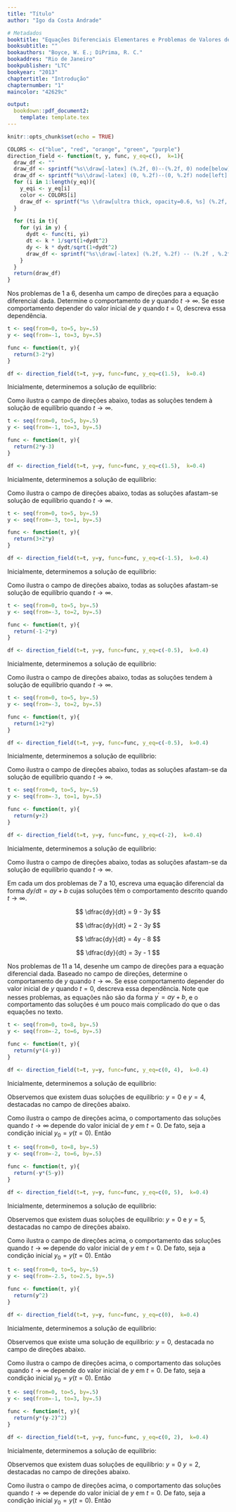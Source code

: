 ```yaml
---
title: "Título"
author: "Igo da Costa Andrade"

# Metadados
booktitle: "Equações Diferenciais Elementares e Problemas de Valores de Contorno"
booksubtitle: ""
bookauthors: "Boyce, W. E.; DiPrima, R. C."
bookaddres: "Rio de Janeiro"
bookpublisher: "LTC"
bookyear: "2013"
chaptertitle: "Introdução"
chapternumber: "1"
maincolor: "42629c"

output: 
  bookdown::pdf_document2:
    template: template.tex
---
```


```r
knitr::opts_chunk$set(echo = TRUE)

COLORS <- c("blue", "red", "orange", "green", "purple")
direction_field <- function(t, y, func, y_eq=c(),  k=1){
  draw_df <- ""
  draw_df <- sprintf("%s\\draw[-latex] (%.2f, 0)--(%.2f, 0) node[below] {$t$};", draw_df, min(t)-.5, max(t)+1)
  draw_df <- sprintf("%s\\draw[-latex] (0, %.2f)--(0, %.2f) node[left] {$y$};", draw_df, min(y)-.5, max(y)+.5)
  for (i in 1:length(y_eq)){
    y_eqi <- y_eq[i]
    color <- COLORS[i]
    draw_df <- sprintf("%s \\draw[ultra thick, opacity=0.6, %s] (%.2f, %.2f)--(%.2f, %.2f) node[left, black, fill=white] {$%.2f$};", draw_df, color,  max(t)+1, y_eqi, min(t), y_eqi, y_eqi)
  }
  
  for (ti in t){
    for (yi in y) {
      dydt <- func(ti, yi)
      dt <- k * 1/sqrt(1+dydt^2)
      dy <- k * dydt/sqrt(1+dydt^2)
      draw_df <- sprintf("%s\\draw[-latex] (%.2f, %.2f) -- (%.2f , %.2f);", draw_df, ti, yi, ti+dt, yi+dy)
    }
  }
  return(draw_df)
}

```



\noindent Nos problemas de 1 a 6, desenha um campo de direções para a equação diferencial dada. Determine o comportamento de $y$ quando $t \rightarrow \infty$. Se esse comportamento depender do valor inicial de $y$ quando $t = 0$, descreva essa dependência.

\begin{enumerate}
    \item $y^\prime = 3 - 2y$
\end{enumerate}

\iniSol

```r
t <- seq(from=0, to=5, by=.5)
y <- seq(from=-1, to=3, by=.5)

func <- function(t, y){
  return(3-2*y)
}

df <- direction_field(t=t, y=y, func=func, y_eq=c(1.5),  k=0.4)
```

Inicialmente, determinemos a solução de equilíbrio:

\begin{align*}
    y^\prime = 0 &\Rightarrow 3 - 2y = 0 \Rightarrow y = \dfrac{3}{2} = 1.50
\end{align*}

Como ilustra o campo de direções abaixo, todas as soluções tendem à solução de equilíbrio quando $t\rightarrow \infty$.
\begin{figure}[H]
\centering
\begin{tikzpicture}
  `r df`
\end{tikzpicture}
\end{figure}

\fimSol

\begin{enumerate}[resume]
    \item $y^\prime = 2y-3$
\end{enumerate}

\iniSol

```r
t <- seq(from=0, to=5, by=.5)
y <- seq(from=-1, to=3, by=.5)

func <- function(t, y){
  return(2*y-3)
}

df <- direction_field(t=t, y=y, func=func, y_eq=c(1.5),  k=0.4)
```

Inicialmente, determinemos a solução de equilíbrio:

\begin{align*}
    y^\prime = 0 &\Rightarrow 2y - 3 = 0 \Rightarrow y = \dfrac{3}{2} = 1.50
\end{align*}

Como ilustra o campo de direções abaixo, todas as soluções afastam-se solução de equilíbrio quando $t\rightarrow \infty$.
\begin{figure}[H]
\centering
\begin{tikzpicture}
  `r df`
\end{tikzpicture}
\end{figure}

\fimSol

\begin{enumerate}[resume]
    \item $y^\prime = 3+2y$
\end{enumerate}

\iniSol

```r
t <- seq(from=0, to=5, by=.5)
y <- seq(from=-3, to=1, by=.5)

func <- function(t, y){
  return(3+2*y)
}

df <- direction_field(t=t, y=y, func=func, y_eq=c(-1.5),  k=0.4)
```

Inicialmente, determinemos a solução de equilíbrio:

\begin{align*}
    y^\prime = 0 &\Rightarrow 3+2y = 0 \Rightarrow y = -\dfrac{3}{2} = -1.50
\end{align*}

Como ilustra o campo de direções abaixo, todas as soluções afastam-se solução de equilíbrio quando $t\rightarrow \infty$.
\begin{figure}[H]
\centering
\begin{tikzpicture}
  `r df`
\end{tikzpicture}
\end{figure}

\fimSol

\begin{enumerate}[resume]
    \item $y^\prime = -1-2y$
\end{enumerate}

\iniSol

```r
t <- seq(from=0, to=5, by=.5)
y <- seq(from=-3, to=2, by=.5)

func <- function(t, y){
  return(-1-2*y)
}

df <- direction_field(t=t, y=y, func=func, y_eq=c(-0.5),  k=0.4)
```

Inicialmente, determinemos a solução de equilíbrio:

\begin{align*}
    y^\prime = 0 &\Rightarrow -1-2y = 0 \Rightarrow y = -\dfrac{1}{2} = -0.50
\end{align*}

Como ilustra o campo de direções abaixo, todas as soluções tendem à solução de equilíbrio quando $t\rightarrow \infty$.
\begin{figure}[H]
\centering
\begin{tikzpicture}
  `r df`
\end{tikzpicture}
\end{figure}

\fimSol

\begin{enumerate}[resume]
    \item $y^\prime = 1+2y$
\end{enumerate}

\iniSol

```r
t <- seq(from=0, to=5, by=.5)
y <- seq(from=-3, to=2, by=.5)

func <- function(t, y){
  return(1+2*y)
}

df <- direction_field(t=t, y=y, func=func, y_eq=c(-0.5),  k=0.4)
```

Inicialmente, determinemos a solução de equilíbrio:

\begin{align*}
    y^\prime = 0 &\Rightarrow 1+2y = 0 \Rightarrow y = -\dfrac{1}{2} = -0.50
\end{align*}

Como ilustra o campo de direções abaixo, todas as soluções afastam-se da solução de equilíbrio quando $t\rightarrow \infty$.
\begin{figure}[H]
\centering
\begin{tikzpicture}
  `r df`
\end{tikzpicture}
\end{figure}

\fimSol

\begin{enumerate}[resume]
    \item $y^\prime = y+2$
\end{enumerate}

\iniSol

```r
t <- seq(from=0, to=5, by=.5)
y <- seq(from=-3, to=1, by=.5)

func <- function(t, y){
  return(y+2)
}

df <- direction_field(t=t, y=y, func=func, y_eq=c(-2),  k=0.4)
```

Inicialmente, determinemos a solução de equilíbrio:

\begin{align*}
    y^\prime = 0 &\Rightarrow y+2 = 0 \Rightarrow y = -2
\end{align*}

Como ilustra o campo de direções abaixo, todas as soluções afastam-se da solução de equilíbrio quando $t\rightarrow \infty$.
\begin{figure}[H]
\centering
\begin{tikzpicture}
  `r df`
\end{tikzpicture}
\end{figure}

\fimSol

\noindent Em cada um dos problemas de 7 a 10, escreva uma equação diferencial da forma $dy/dt = ay+b$ cujas soluções têm o comportamento descrito quando $t\rightarrow \infty$.

\begin{enumerate}[resume]
    \item Todas as soluções tendem a $y = 3$.
\end{enumerate}

\iniSol
$$
\dfrac{dy}{dt} = 9 - 3y
$$
\fimSol

\begin{enumerate}[resume]
    \item Todas as soluções tendem a $y = 2/3$.
\end{enumerate}

\iniSol
$$
\dfrac{dy}{dt} = 2 - 3y
$$
\fimSol

\begin{enumerate}[resume]
    \item Todas as soluções se afastam de $y = 2$.
\end{enumerate}

\iniSol
$$
\dfrac{dy}{dt} = 4y - 8
$$
\fimSol

\begin{enumerate}[resume]
    \item Todas as soluções se afastam de  $y = 1/3$.
\end{enumerate}

\iniSol
$$
\dfrac{dy}{dt} =  3y - 1
$$
\fimSol

\noindent Nos problemas de 11 a 14, desenhe um campo de direções para a equação diferencial dada. Baseado no campo de direções, determine o comportamento de $y$ quando $t \rightarrow \infty$. Se esse comportamento depender do valor inicial de $y$  quando $t=0$, descreva essa dependência. Note que nesses problemas, as equações não são da forma $y^\prime = ay +b$, e o comportamento das soluções é um pouco mais complicado do que o das equações no texto.

\begin{enumerate}[resume]
    \item $y^\prime = y(4-y)$
\end{enumerate}

\iniSol

```r
t <- seq(from=0, to=8, by=.5)
y <- seq(from=-2, to=6, by=.5)

func <- function(t, y){
  return(y*(4-y))
}

df <- direction_field(t=t, y=y, func=func, y_eq=c(0, 4),  k=0.4)
```

Inicialmente, determinemos a solução de equilíbrio:

\begin{align*}
    y^\prime = 0 \Rightarrow y(4-y) = 0 \Rightarrow 
    \begin{cases}
      y = 0\\
      4-y =0
    \end{cases}
    \Rightarrow
    \begin{cases}
        y=0\\
        y =4
    \end{cases}
\end{align*}

Observemos que existem duas soluções de equilíbrio: $y = 0$ e $y = 4$, destacadas no campo de direções abaixo.

\begin{figure}[H]
\centering
\begin{tikzpicture}
  `r df`
\end{tikzpicture}
\end{figure}

Como ilustra o campo de direções  acima, o comportamento das soluções quando $t \rightarrow \infty$ depende do valor inicial de $y$ em $t = 0$. De fato, seja a condição inicial $y_0 = y(t=0)$. Então 
\begin{itemize}
 \item Soluções em que $y_0 < 0$ afastam-se da solução de equilíbrio $y = 0$. Ou seja,   $\displaystyle \lim_{t \rightarrow \infty} y = -\infty$ . 
 \item Soluções em que $y_0 > 4$ tendem  à solução de equilíbrio $y = 4$. Ou seja,   $\displaystyle \lim_{t \rightarrow \infty} y = 4$ .
 \item Soluções em que $0 < y_0 < 4$ afastam-se da solução de equilíbrio $y = 0$ e tendem à solução $y = 4$. Ou seja,   $\displaystyle \lim_{t \rightarrow \infty} y = 4$ .
\end{itemize}

\fimSol

\begin{enumerate}[resume]
    \item $y^\prime = -y(5-y)$
\end{enumerate}

\iniSol

```r
t <- seq(from=0, to=8, by=.5)
y <- seq(from=-2, to=6, by=.5)

func <- function(t, y){
  return(-y*(5-y))
}

df <- direction_field(t=t, y=y, func=func, y_eq=c(0, 5),  k=0.4)
```

Inicialmente, determinemos a solução de equilíbrio:

\begin{align*}
    y^\prime = 0 \Rightarrow -y(5-y) = 0 \Rightarrow 
    \begin{cases}
      -y = 0\\
      5-y =0
    \end{cases}
    \Rightarrow
    \begin{cases}
        y=0\\
        y =5
    \end{cases}
\end{align*}

Observemos que existem duas soluções de equilíbrio: $y = 0$ e $y = 5$, destacadas no campo de direções abaixo.

\begin{figure}[H]
\centering
\begin{tikzpicture}
  `r df`
\end{tikzpicture}
\end{figure}

Como ilustra o campo de direções  acima, o comportamento das soluções quando $t \rightarrow \infty$ depende do valor inicial de $y$ em $t = 0$. De fato, seja a condição inicial $y_0 = y(t=0)$. Então 
\begin{itemize}
 \item Soluções em que $y_0 < 0$ tendem à solução de equilíbrio $y = 0$. Ou seja,   $\displaystyle \lim_{t \rightarrow \infty} y = 0$ . 
 \item Soluções em que $y_0 > 5$ afastam-se da solução de equilíbrio $y = 5$. Ou seja,   $\displaystyle \lim_{t \rightarrow \infty} y = \infty$.
 \item Soluções em que $0 < y_0 < 5$ afastam-se da solução de equilíbrio $y = 5$ e tendem à solução $y = 0$. Ou seja,   $\displaystyle \lim_{t \rightarrow \infty} y = 0$ .
\end{itemize}

\fimSol

\begin{enumerate}[resume]
    \item $y^\prime = y^2$
\end{enumerate}

\iniSol

```r
t <- seq(from=0, to=5, by=.5)
y <- seq(from=-2.5, to=2.5, by=.5)

func <- function(t, y){
  return(y^2)
}

df <- direction_field(t=t, y=y, func=func, y_eq=c(0),  k=0.4)
```

Inicialmente, determinemos a solução de equilíbrio:

\begin{align*}
    y^\prime = 0 \Rightarrow y^2 = 0 \Rightarrow  y = 0
\end{align*}

Observemos que existe uma solução de equilíbrio: $y = 0$, destacada no campo de direções abaixo.

\begin{figure}[H]
\centering
\begin{tikzpicture}
  `r df`
\end{tikzpicture}
\end{figure}

Como ilustra o campo de direções  acima, o comportamento das soluções quando $t \rightarrow \infty$ depende do valor inicial de $y$ em $t = 0$. De fato, seja a condição inicial $y_0 = y(t=0)$. Então 
\begin{itemize}
 \item Soluções em que $y_0 < 0$ tendem à solução de equilíbrio $y = 0$. Ou seja,   $\displaystyle \lim_{t \rightarrow \infty} y = 0$ . 
 \item Soluções em que $y_0 > 0$ afastam-se da solução de equilíbrio $y = 0$. Ou seja,   $\displaystyle \lim_{t \rightarrow \infty} y = \infty$.
\end{itemize}

\fimSol

\begin{enumerate}[resume]
    \item $y^\prime = y (y-2)^2$
\end{enumerate}

\iniSol
```r
t <- seq(from=0, to=5, by=.5)
y <- seq(from=-1, to=3, by=.5)

func <- function(t, y){
  return(y*(y-2)^2)
}

df <- direction_field(t=t, y=y, func=func, y_eq=c(0, 2),  k=0.4)
```

Inicialmente, determinemos a solução de equilíbrio:

\begin{align*}
    y^\prime = 0 \Rightarrow y(y-2)^2 = 0 &\Rightarrow 
    \begin{cases}
        y = 0\\
        y = 2
    \end{cases}
\end{align*}

Observemos que existem duas soluções de equilíbrio: $y = 0$ $y = 2$, destacadas no campo de direções abaixo.

\begin{figure}[H]
\centering
\begin{tikzpicture}
  `r df`
\end{tikzpicture}
\end{figure}

Como ilustra o campo de direções  acima, o comportamento das soluções quando $t \rightarrow \infty$ depende do valor inicial de $y$ em $t = 0$. De fato, seja a condição inicial $y_0 = y(t=0)$. Então 
\begin{itemize}
    \item Para $y_0 < 0$, as soluções afastam-se da solução de equilíbrio $y =0$ e tendem a $-\infty$.
    \item Para $y_0 > 2$, as soluções afastam-se da solução de equilíbrio $y =2$ e tendem a $+\infty$.
    \item Para $0 < y_0 < 2$, as soluções afastam-se da solução de equilíbrio $y =0$ e tendem à solução $y = 2$.
\end{itemize}
\fimSol








